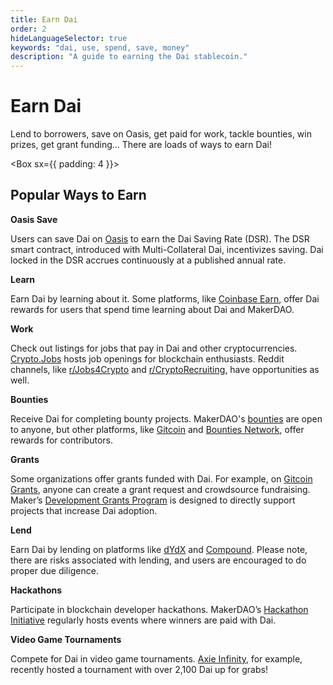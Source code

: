 ```yaml
---
title: Earn Dai
order: 2
hideLanguageSelector: true
keywords: "dai, use, spend, save, money"
description: "A guide to earning the Dai stablecoin." 
---
```


# Earn Dai

Lend to borrowers, save on Oasis, get paid for work, tackle bounties, win prizes, get grant funding... There are loads of ways to earn Dai!

<Box sx={{ padding: 4 }}>


## Popular Ways to Earn


<List>

<Box>

**Oasis Save**

Users can save Dai on <a href="https://oasis.app">Oasis</a> to earn the Dai Saving Rate (DSR). The DSR smart contract, introduced with Multi-Collateral Dai, incentivizes saving. Dai locked in the DSR accrues continuously at a published annual rate.

</Box>

<Box>

**Learn**

Earn Dai by learning about it. Some platforms, like <a href="https://www.coinbase.com/earn/dai">Coinbase Earn</a>, offer Dai rewards for users that spend time learning about Dai and MakerDAO. 

</Box>

<Box>

**Work**

Check out listings for jobs that pay in Dai and other cryptocurrencies. <a href="https://crypto.jobs/">Crypto.Jobs</a> hosts job openings for blockchain enthusiasts. Reddit channels, like <a href="https://www.reddit.com/r/Jobs4Crypto/">r/Jobs4Crypto</a> and <a href="http://reddit.com/r/CryptoRecruiting/">r/CryptoRecruiting</a>, have opportunities as well.

</Box>

<Box>

**Bounties**

Receive Dai for completing bounty projects. MakerDAO's <a href="https://github.com/makerdao/community/projects/">bounties</a> are open to anyone, but other platforms, like <a href="https://gitcoin.co/">Gitcoin</a> and <a href="https://bounties.network/">Bounties Network</a>, offer rewards for contributors.

</Box>

<Box>

**Grants**

Some organizations offer grants funded with Dai. For example, on <a href="https://gitcoin.co/grants/">Gitcoin Grants</a>, anyone can create a grant request and crowdsource fundraising. Maker’s <a href="https://community-development.makerdao.com/grants">Development Grants Program</a> is designed to directly support projects that increase Dai adoption.

</Box>

<Box>

**Lend**

Earn Dai by lending on platforms like <a href="https://trade.dydx.exchange/balances">dYdX</a> and <a href="https://instadapp.io/compound/">Compound</a>. Please note, there are risks associated with lending, and users are encouraged to do proper due diligence.

</Box>

<Box>

**Hackathons**

Participate in blockchain developer hackathons. MakerDAO’s <a href="/work_with_us/hackathons">Hackathon Initiative</a> regularly hosts events where winners are paid with Dai.

</Box>

<Box>

**Video Game Tournaments**

Compete for Dai in video game tournaments. <a href="https://axie.substack.com/p/axie-and-makerdao-present-the-infinity">Axie Infinity</a>, for example, recently hosted a tournament with over 2,100 Dai up for grabs!

</Box>

</List>

</Box>